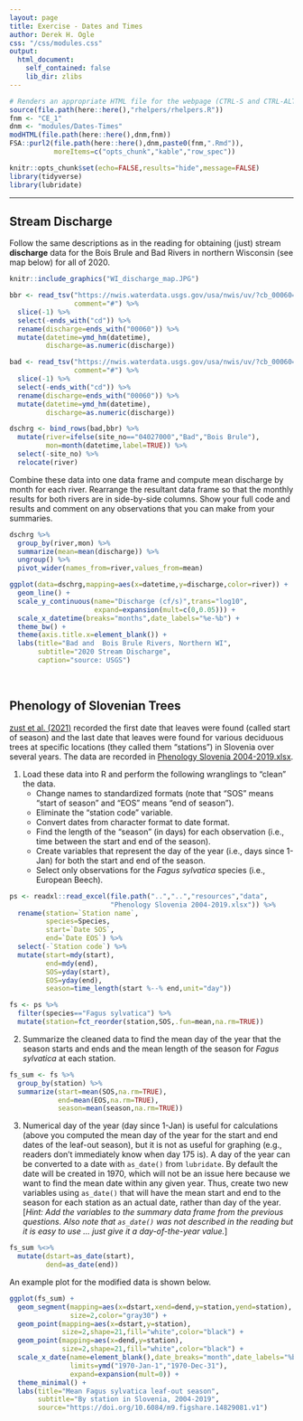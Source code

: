 ```yaml
---
layout: page
title: Exercise - Dates and Times
author: Derek H. Ogle
css: "/css/modules.css"
output:
  html_document:
    self_contained: false
    lib_dir: zlibs
---
```


```r
# Renders an appropriate HTML file for the webpage (CTRL-S and CTRL-ALT-R)
source(file.path(here::here(),"rhelpers/rhelpers.R"))
fnm <- "CE_1"
dnm <- "modules/Dates-Times"
modHTML(file.path(here::here(),dnm,fnm))
FSA::purl2(file.path(here::here(),dnm,paste0(fnm,".Rmd")),
           moreItems=c("opts_chunk","kable","row_spec"))
```
```r
knitr::opts_chunk$set(echo=FALSE,results="hide",message=FALSE)
library(tidyverse)
library(lubridate)
```

----

## Stream Discharge
Follow the same descriptions as in the reading for obtaining (just) stream **discharge** data for the Bois Brule and Bad Rivers in northern Wisconsin (see map below) for all of 2020.

```r
knitr::include_graphics("WI_discharge_map.JPG")
```

```r
bbr <- read_tsv("https://nwis.waterdata.usgs.gov/usa/nwis/uv/?cb_00060=on&format=rdb&site_no=04025500&period=&begin_date=2020-01-01&end_date=2020-12-31",
                comment="#") %>%
  slice(-1) %>%
  select(-ends_with("cd")) %>%
  rename(discharge=ends_with("00060")) %>%
  mutate(datetime=ymd_hm(datetime),
         discharge=as.numeric(discharge))

bad <- read_tsv("https://nwis.waterdata.usgs.gov/usa/nwis/uv/?cb_00060=on&format=rdb&site_no=04027000&period=&begin_date=2020-01-01&end_date=2020-12-31",
                comment="#") %>%
  slice(-1) %>%
  select(-ends_with("cd")) %>%
  rename(discharge=ends_with("00060")) %>%
  mutate(datetime=ymd_hm(datetime),
         discharge=as.numeric(discharge))

dschrg <- bind_rows(bad,bbr) %>%
  mutate(river=ifelse(site_no=="04027000","Bad","Bois Brule"),
         mon=month(datetime,label=TRUE)) %>%
  select(-site_no) %>%
  relocate(river)
```

Combine these data into one data frame and compute mean discharge by month for each river. Rearrange the resultant data frame so that the monthly results for both rivers are in side-by-side columns. Show your full code and results and comment on any observations that you can make from your summaries.

```r
dschrg %>%
  group_by(river,mon) %>%
  summarize(mean=mean(discharge)) %>%
  ungroup() %>%
  pivot_wider(names_from=river,values_from=mean)
```

```r
ggplot(data=dschrg,mapping=aes(x=datetime,y=discharge,color=river)) +
  geom_line() +
  scale_y_continuous(name="Discharge (cf/s)",trans="log10",
                     expand=expansion(mult=c(0,0.05))) +
  scale_x_datetime(breaks="months",date_labels="%e-%b") +
  theme_bw() +
  theme(axis.title.x=element_blank()) +
  labs(title="Bad and  Bois Brule Rivers, Northern WI",
       subtitle="2020 Stream Discharge",
       caption="source: USGS")
```

&nbsp;

## Phenology of Slovenian Trees
[zust et al. (2021)](https://figshare.com/articles/dataset/Phenology_observations_of_deciduous_tree_species_in_Slovenia_from_2004_to_2019/14829081) recorded the first date that leaves were found (called start of season) and the last date that leaves were found for various deciduous trees at specific locations (they called them "stations") in Slovenia over several years. The data are recorded in [Phenology Slovenia 2004-2019.xlsx](https://github.com/droglenc/NCWrangling/raw/main/resources/data/Phenology%20Slovenia%202004-2019.xlsx). 

1. Load these data into R and perform the following wranglings to "clean" the data.
    * Change names to standardized formats (note that "SOS" means "start of season" and "EOS" means "end of season").
    * Eliminate the "station code" variable.
    * Convert dates from character format to date format.
    * Find the length of the "season" (in days) for each observation (i.e., time between the start and end of the season).
    * Create variables that represent the day of the year (i.e., days since 1-Jan) for both the start and end of the season.
    * Select only observations for the *Fagus sylvatica* species (i.e., European Beech).

```r
ps <- readxl::read_excel(file.path("..","..","resources","data",
                         "Phenology Slovenia 2004-2019.xlsx")) %>%
  rename(station=`Station name`,
         species=Species,
         start=`Date SOS`,
         end=`Date EOS`) %>%
  select(-`Station code`) %>%
  mutate(start=mdy(start),
         end=mdy(end),
         SOS=yday(start),
         EOS=yday(end),
         season=time_length(start %--% end,unit="day"))

fs <- ps %>%
  filter(species=="Fagus sylvatica") %>%
  mutate(station=fct_reorder(station,SOS,.fun=mean,na.rm=TRUE))
```

2. Summarize the cleaned data to find the mean day of the year that the season starts and ends and the mean length of the season for *Fagus sylvatica* at each station.

```r
fs_sum <- fs %>%
  group_by(station) %>%
  summarize(start=mean(SOS,na.rm=TRUE),
            end=mean(EOS,na.rm=TRUE),
            season=mean(season,na.rm=TRUE))
```

3. Numerical day of the year (day since 1-Jan) is useful for calculations (above you computed the mean day of the year for the start and end dates of the leaf-out season), but it is not as useful for graphing (e.g., readers don't immediately know when day 175 is). A day of the year can be converted to a date with `as_date()` from `lubridate`. By default the date will be created in 1970, which will not be an issue here because we want to find the mean date within any given year. Thus, create two new variables using `as_date()` that will have the mean start and end to the season for each station as an actual date, rather than day of the year. [*Hint: Add the variables to the summary data frame from the previous questions. Also note that `as_date()` was not described in the reading but it is easy to use ... just give it a day-of-the-year value.*]

```r
fs_sum %<>%
  mutate(dstart=as_date(start),
         dend=as_date(end))
```

An example plot for the modified data is shown below.

```r
ggplot(fs_sum) +
  geom_segment(mapping=aes(x=dstart,xend=dend,y=station,yend=station),
               size=2,color="gray30") +
  geom_point(mapping=aes(x=dstart,y=station),
             size=2,shape=21,fill="white",color="black") +
  geom_point(mapping=aes(x=dend,y=station),
             size=2,shape=21,fill="white",color="black") +
  scale_x_date(name=element_blank(),date_breaks="month",date_labels="%b",
               limits=ymd("1970-Jan-1","1970-Dec-31"),
               expand=expansion(mult=0)) +
  theme_minimal() +
  labs(title="Mean Fagus sylvatica leaf-out season",
       subtitle="By station in Slovenia, 2004-2019",
       source="https://doi.org/10.6084/m9.figshare.14829081.v1")
```
